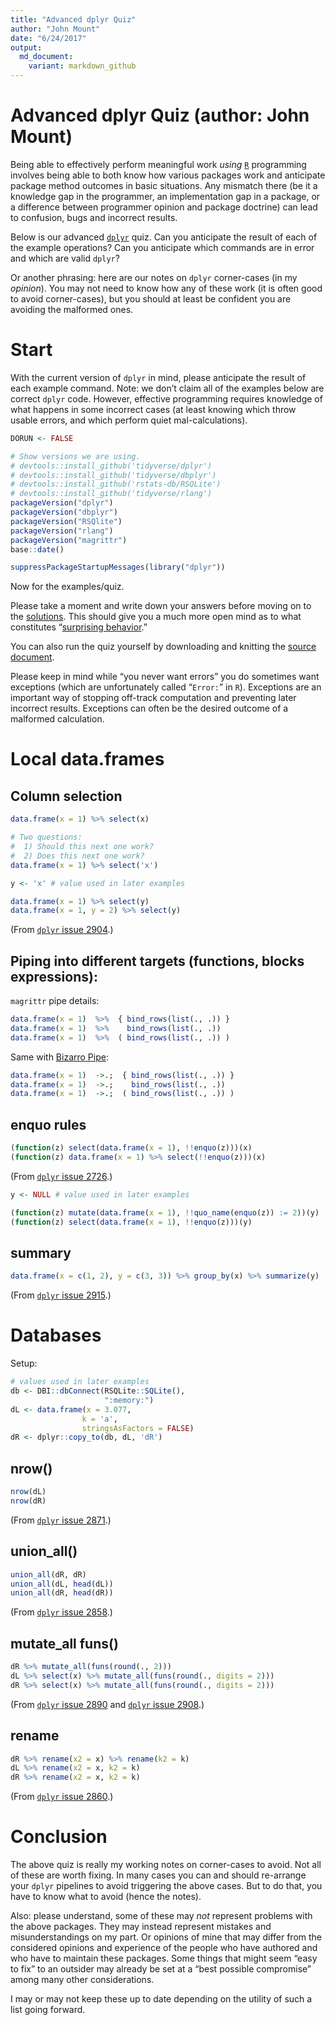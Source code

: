 ```yaml
---
title: "Advanced dplyr Quiz"
author: "John Mount"
date: "6/24/2017"
output:
  md_document:
    variant: markdown_github
---
```



# Advanced dplyr Quiz (author: John Mount)

Being able to effectively perform meaningful work *using* [`R`](https://www.r-project.org) programming involves being able to both know how various packages work and anticipate package method outcomes in basic situations.  Any mismatch there (be it a knowledge gap in the programmer, an implementation gap in a package, or a difference between programmer opinion and package doctrine) can lead to confusion, bugs and incorrect results.

Below is our advanced [`dplyr`](https://CRAN.R-project.org/package=dplyr) quiz. Can you anticipate the result of each of the example operations?  Can you anticipate which commands are in error and which are valid `dplyr`?

Or another phrasing: here are our notes on `dplyr` corner-cases (in my *opinion*).  You may not need to know how any of these work (it is often good to avoid corner-cases), but you should at least be confident you are avoiding the malformed ones.

# Start 

With the current version of `dplyr` in mind, please anticipate the result of each example command. Note: we don't claim all of the examples below are correct `dplyr` code. However, effective programming requires knowledge of what happens in some incorrect cases (at least knowing which throw usable errors, and which perform quiet mal-calculations).

```r
DORUN <- FALSE
```

```r
# Show versions we are using.
# devtools::install_github('tidyverse/dplyr')
# devtools::install_github('tidyverse/dbplyr')
# devtools::install_github('rstats-db/RSQLite')
# devtools::install_github('tidyverse/rlang')
packageVersion("dplyr")
packageVersion("dbplyr")
packageVersion("RSQlite")
packageVersion("rlang")
packageVersion("magrittr")
base::date()
```

```r
suppressPackageStartupMessages(library("dplyr"))
```


Now for the examples/quiz.

Please take a moment and write down your answers before moving on to the [solutions](https://github.com/WinVector/Examples/blob/master/dplyr/dplyrQuiz_solutions.md).  This should give you a much more open mind as to what constitutes "[surprising behavior](https://en.wikipedia.org/wiki/Principle_of_least_astonishment)." 

You can also run the quiz yourself by downloading and knitting the [source document](https://github.com/WinVector/Examples/blob/master/dplyr/dplyrQuiz.Rmd).  

Please keep in mind while "you never want errors" you do sometimes want exceptions (which are unfortunately called "`Error:`" in `R`).   Exceptions are an important way of stopping off-track computation and preventing later incorrect results. Exceptions can often be the desired outcome of a malformed calculation.

# Local data.frames

## Column selection

```r
data.frame(x = 1) %>% select(x)

# Two questions: 
#  1) Should this next one work?
#  2) Does this next one work?
data.frame(x = 1) %>% select('x')

y <- 'x' # value used in later examples

data.frame(x = 1) %>% select(y)
data.frame(x = 1, y = 2) %>% select(y)
```

(From [`dplyr` issue 2904](https://github.com/tidyverse/dplyr/issues/2904).)


## Piping into different targets (functions, blocks expressions):

`magrittr` pipe details:

```r
data.frame(x = 1)  %>%  { bind_rows(list(., .)) }
data.frame(x = 1)  %>%    bind_rows(list(., .))
data.frame(x = 1)  %>%  ( bind_rows(list(., .)) )
```

Same with [Bizarro Pipe](https://cran.r-project.org/web/packages/replyr/vignettes/BizarroPipe.html):

```r
data.frame(x = 1)  ->.;  { bind_rows(list(., .)) }
data.frame(x = 1)  ->.;    bind_rows(list(., .))
data.frame(x = 1)  ->.;  ( bind_rows(list(., .)) )
```


## enquo rules


```r
(function(z) select(data.frame(x = 1), !!enquo(z)))(x)
(function(z) data.frame(x = 1) %>% select(!!enquo(z)))(x)
```

(From [`dplyr` issue 2726](https://github.com/tidyverse/dplyr/issues/2726).)

```r
y <- NULL # value used in later examples

(function(z) mutate(data.frame(x = 1), !!quo_name(enquo(z)) := 2))(y)
(function(z) select(data.frame(x = 1), !!enquo(z)))(y)
```

## summary

```r
data.frame(x = c(1, 2), y = c(3, 3)) %>% group_by(x) %>% summarize(y)
```

(From [`dplyr` issue 2915](https://github.com/tidyverse/dplyr/issues/2915).)

# Databases

Setup:

```r
# values used in later examples
db <- DBI::dbConnect(RSQLite::SQLite(), 
                     ":memory:")
dL <- data.frame(x = 3.077, 
                k = 'a', 
                stringsAsFactors = FALSE)
dR <- dplyr::copy_to(db, dL, 'dR')
```

## nrow()

```r
nrow(dL)
nrow(dR)
```

(From [`dplyr` issue 2871](https://github.com/tidyverse/dplyr/issues/2871).)

## union_all()

```r
union_all(dR, dR)
union_all(dL, head(dL))
union_all(dR, head(dR))
```

(From [`dplyr` issue 2858](https://github.com/tidyverse/dplyr/issues/2858).)


## mutate_all funs()

```r
dR %>% mutate_all(funs(round(., 2)))
dL %>% select(x) %>% mutate_all(funs(round(., digits = 2)))
dR %>% select(x) %>% mutate_all(funs(round(., digits = 2)))
```

(From [`dplyr` issue 2890](https://github.com/tidyverse/dplyr/issues/2890) and [`dplyr` issue 2908](https://github.com/tidyverse/dplyr/issues/2908).)

## rename

```r
dR %>% rename(x2 = x) %>% rename(k2 = k)
dL %>% rename(x2 = x, k2 = k)
dR %>% rename(x2 = x, k2 = k)
```

(From [`dplyr` issue 2860](https://github.com/tidyverse/dplyr/issues/2860).)

# Conclusion

The above quiz is really my working notes on corner-cases to avoid.  Not all of these are worth fixing. In many cases you can and should re-arrange your `dplyr` pipelines to avoid triggering the above cases.  But to do that, you have to know what to avoid (hence the notes).  

Also: please understand, some of these may *not* represent problems with the above packages.  They may instead represent mistakes and misunderstandings on my part. Or opinions of mine that may differ from the considered opinions and experience of the people who have authored and who have to maintain these packages. Some things that might seem "easy to fix" to an outsider may already be set at a "best possible compromise" among many other considerations.

I may or may not keep these up to date depending on the utility of such a list going forward.
